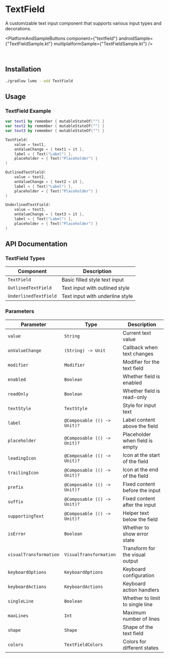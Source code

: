 
# TextField

A customizable text input component that supports various input types and decorations.

<PlatformAndSampleButtons
  component={"textfield"}
  androidSample={"TextFieldSample.kt"}
  multiplatformSample={"TextFieldSample.kt"}
/>

<Demo componentId="TEXT_FIELD" />

<br />

## Installation

```bash copy
./gradlew lumo --add TextField
```

## Usage

### TextField Example

```kotlin copy
var text1 by remember { mutableStateOf("") }
var text2 by remember { mutableStateOf("") }
var text3 by remember { mutableStateOf("") }

TextField(
    value = text1,
    onValueChange = { text1 = it },
    label = { Text("Label") },
    placeholder = { Text("Placeholder") }
)

OutlinedTextField(
    value = text2,
    onValueChange = { text2 = it },
    label = { Text("Label") },
    placeholder = { Text("Placeholder") }
)

UnderlinedTextField(
    value = text3,
    onValueChange = { text3 = it },
    label = { Text("Label") },
    placeholder = { Text("Placeholder") }
)
```

## API Documentation

### TextField Types

| Component             | Description                     |
| --------------------- | ------------------------------- |
| `TextField`           | Basic filled style text input   |
| `OutlinedTextField`   | Text input with outlined style  |
| `UnderlinedTextField` | Text input with underline style |

### Parameters

| Parameter              | Type                        | Description                     |
| ---------------------- | --------------------------- | ------------------------------- |
| `value`                | `String`                    | Current text value              |
| `onValueChange`        | `(String) -> Unit`          | Callback when text changes      |
| `modifier`             | `Modifier`                  | Modifier for the text field     |
| `enabled`              | `Boolean`                   | Whether field is enabled        |
| `readOnly`             | `Boolean`                   | Whether field is read-only      |
| `textStyle`            | `TextStyle`                 | Style for input text            |
| `label`                | `@Composable (() -> Unit)?` | Label content above the field   |
| `placeholder`          | `@Composable (() -> Unit)?` | Placeholder when field is empty |
| `leadingIcon`          | `@Composable (() -> Unit)?` | Icon at the start of the field  |
| `trailingIcon`         | `@Composable (() -> Unit)?` | Icon at the end of the field    |
| `prefix`               | `@Composable (() -> Unit)?` | Fixed content before the input  |
| `suffix`               | `@Composable (() -> Unit)?` | Fixed content after the input   |
| `supportingText`       | `@Composable (() -> Unit)?` | Helper text below the field     |
| `isError`              | `Boolean`                   | Whether to show error state     |
| `visualTransformation` | `VisualTransformation`      | Transform for the visual output |
| `keyboardOptions`      | `KeyboardOptions`           | Keyboard configuration          |
| `keyboardActions`      | `KeyboardActions`           | Keyboard action handlers        |
| `singleLine`           | `Boolean`                   | Whether to limit to single line |
| `maxLines`             | `Int`                       | Maximum number of lines         |
| `shape`                | `Shape`                     | Shape of the text field         |
| `colors`               | `TextFieldColors`           | Colors for different states     |
